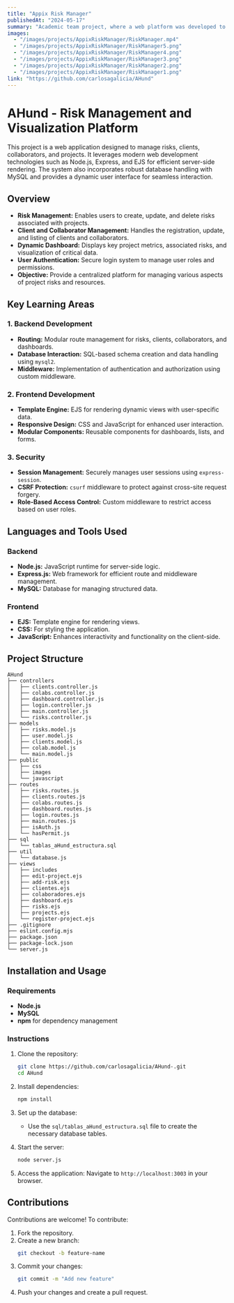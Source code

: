 ```yaml
---
title: "Appix Risk Manager"
publishedAt: "2024-05-17"
summary: "Academic team project, where a web platform was developed to categorize and assess risks arising in software agency projects, as well as generate summaries to support informed decision-making aimed at reducing risk situations by 25%, while adapting to different types and characteristics of projects."
images:
  - "/images/projects/AppixRiskManager/RiskManager.mp4"
  - "/images/projects/AppixRiskManager/RiskManager5.png"
  - "/images/projects/AppixRiskManager/RiskManager4.png"
  - "/images/projects/AppixRiskManager/RiskManager3.png"
  - "/images/projects/AppixRiskManager/RiskManager2.png"
  - "/images/projects/AppixRiskManager/RiskManager1.png"
link: "https://github.com/carlosagalicia/AHund"
--- 
```


# AHund - Risk Management and Visualization Platform

This project is a web application designed to manage risks, clients, collaborators, and projects. It leverages modern web development technologies such as Node.js, Express, and EJS for efficient server-side rendering. The system also incorporates robust database handling with MySQL and provides a dynamic user interface for seamless interaction.

## Overview

- **Risk Management:** Enables users to create, update, and delete risks associated with projects.
- **Client and Collaborator Management:** Handles the registration, update, and listing of clients and collaborators.
- **Dynamic Dashboard:** Displays key project metrics, associated risks, and visualization of critical data.
- **User Authentication:** Secure login system to manage user roles and permissions.
- **Objective:** Provide a centralized platform for managing various aspects of project risks and resources.

## Key Learning Areas

### 1. Backend Development
- **Routing:** Modular route management for risks, clients, collaborators, and dashboards.
- **Database Interaction:** SQL-based schema creation and data handling using `mysql2`.
- **Middleware:** Implementation of authentication and authorization using custom middleware.

### 2. Frontend Development
- **Template Engine:** EJS for rendering dynamic views with user-specific data.
- **Responsive Design:** CSS and JavaScript for enhanced user interaction.
- **Modular Components:** Reusable components for dashboards, lists, and forms.

### 3. Security
- **Session Management:** Securely manages user sessions using `express-session`.
- **CSRF Protection:** `csurf` middleware to protect against cross-site request forgery.
- **Role-Based Access Control:** Custom middleware to restrict access based on user roles.

## Languages and Tools Used

### Backend
- **Node.js:** JavaScript runtime for server-side logic.
- **Express.js:** Web framework for efficient route and middleware management.
- **MySQL:** Database for managing structured data.

### Frontend
- **EJS:** Template engine for rendering views.
- **CSS:** For styling the application.
- **JavaScript:** Enhances interactivity and functionality on the client-side.

## Project Structure

```
AHund
├── controllers
│   ├── clients.controller.js
│   ├── colabs.controller.js
│   ├── dashboard.controller.js
│   ├── login.controller.js
│   ├── main.controller.js
│   └── risks.controller.js
├── models
│   ├── risks.model.js
│   ├── user.model.js
│   ├── clients.model.js
│   ├── colab.model.js
│   └── main.model.js
├── public
│   ├── css
│   ├── images
│   └── javascript
├── routes
│   ├── risks.routes.js
│   ├── clients.routes.js
│   ├── colabs.routes.js
│   ├── dashboard.routes.js
│   ├── login.routes.js
│   ├── main.routes.js
│   ├── isAuth.js
│   └── hasPermit.js
├── sql
│   └── tablas_aHund_estructura.sql
├── util
│   └── database.js
├── views
│   ├── includes
│   ├── edit-project.ejs
│   ├── add-risk.ejs
│   ├── clientes.ejs
│   ├── colaboradores.ejs
│   ├── dashboard.ejs
│   ├── risks.ejs
│   ├── projects.ejs
│   └── register-project.ejs
├── .gitignore
├── eslint.config.mjs
├── package.json
├── package-lock.json
└── server.js
```

## Installation and Usage

### Requirements
- **Node.js**
- **MySQL**
- **npm** for dependency management

### Instructions

1. Clone the repository:
   ```bash
   git clone https://github.com/carlosagalicia/AHund-.git
   cd AHund
   ```

2. Install dependencies:
   ```bash
   npm install
   ```

3. Set up the database:
   - Use the `sql/tablas_aHund_estructura.sql` file to create the necessary database tables.

4. Start the server:
   ```bash
   node server.js
   ```

5. Access the application:
   Navigate to `http://localhost:3003` in your browser.

## Contributions

Contributions are welcome! To contribute:
1. Fork the repository.
2. Create a new branch:
   ```bash
   git checkout -b feature-name
   ```
3. Commit your changes:
   ```bash
   git commit -m "Add new feature"
   ```
4. Push your changes and create a pull request.